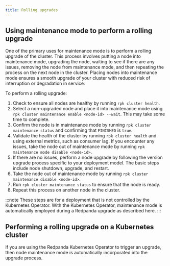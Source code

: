 ```yaml
---
title: Rolling upgrades
---
```


## Using maintenance mode to perform a rolling upgrade

One of the primary uses for maintenance mode is to perform a rolling upgrade of the cluster. This process involves putting a node into maintenance mode, upgrading the node, waiting to see if there are any issues, removing the node from maintenance mode, and then repeating the process on the next node in the cluster. Placing nodes into maintenance mode ensures a smooth upgrade of your cluster with reduced risk of interruption or degradation in service.

To perform a rolling upgrade: 

1. Check to ensure all nodes are healthy by running `rpk cluster health`.
2. Select a non-upgraded node and place it into maintenance mode using `rpk cluster maintenance enable <node-id> --wait`. This may take some time to complete.
3. Confirm the node is in maintenance mode by running `rpk cluster maintenance status` and confirming  that `FINISHED` is `true`.
4. Validate the health of the cluster by running `rpk cluster health` and using external metrics, such as consumer lag. If you encounter any issues, take the node out of maintenance mode by running `rpk maintenance mode disable <node-id>`.
5. If there are no issues, perform a node upgrade by following the version upgrade process specific to your deployment model. The basic steps include node shutdown, upgrade, and restart.
6. Take the node out of maintenance mode by running `rpk cluster maintenance disable <node-id>`.
7. Run `rpk cluster maintenance status` to ensure that the node is ready.
8. Repeat this process on another node in the cluster.

:::note
These steps are for a deployment that is not controlled by the Kubernetes Operator. With the Kubernetes Operator, maintenance mode is automatically employed during a Redpanda upgrade as described here.
:::

## Performing a rolling upgrade on a Kubernetes cluster

If you are using the Redpanda Kubernetes Operator to trigger an upgrade, then node maintenance mode is automatically incorporated into the upgrade process.